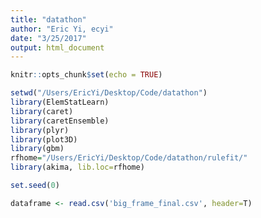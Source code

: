 ```yaml
---
title: "datathon"
author: "Eric Yi, ecyi"
date: "3/25/2017"
output: html_document
---
```


```r
knitr::opts_chunk$set(echo = TRUE)
```

```r
setwd("/Users/EricYi/Desktop/Code/datathon")
library(ElemStatLearn)
library(caret)
library(caretEnsemble)
library(plyr)
library(plot3D)
library(gbm)
rfhome="/Users/EricYi/Desktop/Code/datathon/rulefit/"
library(akima, lib.loc=rfhome)

set.seed(0)
```

```r
dataframe <- read.csv('big_frame_final.csv', header=T)
```

